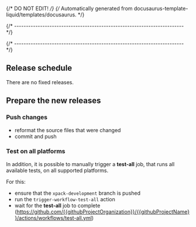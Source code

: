 {/* DO NOT EDIT! */}
{/* Automatically generated from docusaurus-template-liquid/templates/docusaurus. */}

{/* ------------------------------------------------------------------------ */}






{/* ------------------------------------------------------------------------ */}

<CommonPrerequisites nodeVersion="{{packageEnginesNodeVersion}}" nodeVersionMajor="{{packageEnginesNodeVersionMajor}}"/>

<CommonGetProjectSources />

<CommonGetHelperSources helperProjectName="build-helper-xpack" />

<CommonCodeFormatting />

## Release schedule

There are no fixed releases.

## Prepare the new releases

<CommonCheckGit />

<CommonIncreaseVersionAndUpdateWebsite />

<CommonFixOpenIssues />

<CommonUpdateChangelog />

### Push changes

- reformat the source files that were changed
- commit and push

<CommonManualTests />

<CommonPrepareRelease />

### Test on all platforms

In addition, it is possible to manually trigger a **test-all** job, that
runs all available tests, on all supported platforms.

For this:

- ensure that the `xpack-development` branch is pushed
- run the `trigger-workflow-test-all` action
- wait for the **test-all** job to complete
  (https://github.com/{{githubProjectOrganization}}/{{githubProjectName}}/actions/workflows/test-all.yml)

<CommonPrepareNewBlogPost />

<CommonPublishRelease />

<CommonPrepareAndPublishWebsite />

<CommonFinalUpdates />

<CommonShareOnTwitter />

<CommonAnalytics />

<ProjectMore />

